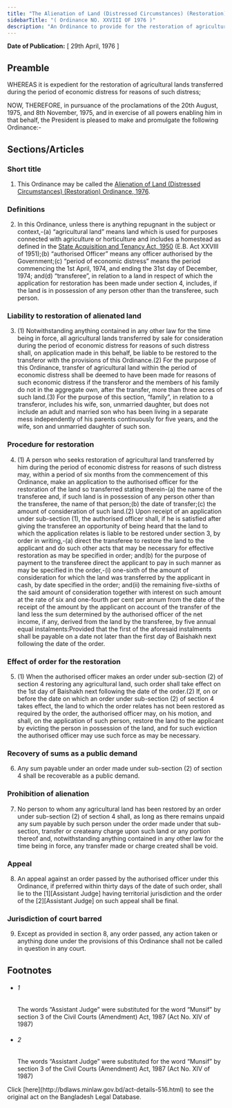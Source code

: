 ```yaml
---
title: "The Alienation of Land (Distressed Circumstances) (Restoration) Ordinance, 1976"
sidebarTitle: "( Ordinance NO. XXVIII OF 1976 )"
description: "An Ordinance to provide for the restoration of agricultural lands transferred for reasons of economic distress."
---
```


**Date of Publication:** [ 29th April, 1976 ]

## Preamble

WHEREAS it is expedient for the restoration of agricultural lands transferred during the period of economic distress for reasons of such distress;

NOW, THEREFORE, in pursuance of the proclamations of the 20th August, 1975, and 8th November, 1975, and in exercise of all powers enabling him in that behalf, the President is pleased to make and promulgate the following Ordinance:-

## Sections/Articles

### Short title

1. This Ordinance may be called the [Alienation of Land (Distressed Circumstances) (Restoration) Ordinance, 1976](/laws/act-516 "Alienation of Land (Distressed Circumstances) (Restoration) Ordinance, 1976").

### Definitions

2. In this Ordinance, unless there is anything repugnant in the subject or context,-(a) “agricultural land” means land which is used for purposes connected with agriculture or horticulture and includes a homestead as defined in the [State Acquisition and Tenancy Act, 1950](/laws/act-241 "State Acquisition and Tenancy Act, 1950 ") (E.B. Act XXVIII of 1951);(b) “authorised Officer” means any officer authorised by the Government;(c) “period of economic distress” means the period commencing the 1st April, 1974, and ending the 31st day of December, 1974; and(d) “transferee”, in relation to a land in respect of which the application for restoration has been made under section 4, includes, if the land is in possession of any person other than the transferee, such person.

### Liability to restoration of alienated land

3. (1) Notwithstanding anything contained in any other law for the time being in force, all agricultural lands transferred by sale for consideration during the period of economic distress for reasons of such distress shall, on application made in this behalf, be liable to be restored to the transferor with the provisions of this Ordinance.(2) For the purpose of this Ordinance, transfer of agricultural land within the period of economic distress shall be deemed to have been made for reasons of such economic distress if the transferor and the members of his family do not in the aggregate own, after the transfer, more than three acres of such land.(3) For the purpose of this section, “family”, in relation to a transferor, includes his wife, son, unmarried daughter, but does not include an adult and married son who has been living in a separate mess independently of his parents continuously for five years, and the wife, son and unmarried daughter of such son.

### Procedure for restoration

4. (1) A person who seeks restoration of agricultural land transferred by him during the period of economic distress for reasons of such distress may, within a period of six months from the commencement of this Ordinance, make an application to the authorised officer for the restoration of the land so transferred stating therein-(a) the name of the transferee and, if such land is in possession of any person other than the transferee, the name of that person;(b) the date of transfer;(c) the amount of consideration of such land.(2) Upon receipt of an application under sub-section (1), the authorised officer shall, if he is satisfied after giving the transferee an opportunity of being heard that the land to which the application relates is liable to be restored under section 3, by order in writing,-(a) direct the transferee to restore the land to the applicant and do such other acts that may be necessary for effective restoration as may be specified in order; and(b) for the purpose of payment to the transferee direct the applicant to pay in such manner as may be specified in the order,-(i) one-sixth of the amount of consideration for which the land was transferred by the applicant in cash, by date specified in the order; and(ii) the remaining five-sixths of the said amount of consideration together with interest on such amount at the rate of six and one-fourth per cent per annum from the date of the receipt of the amount by the applicant on account of the transfer of the land less the sum determined by the authorised officer of the net income, if any, derived from the land by the transferee, by five annual equal instalments:Provided that the first of the aforesaid instalments shall be payable on a date not later than the first day of Baishakh next following the date of the order.

### Effect of order for the restoration

5. (1) When the authorised officer makes an order under sub-section (2) of section 4 restoring any agricultural land, such order shall take effect on the 1st day of Baishakh next following the date of the order.(2) If, on or before the date on which an order under sub-section (2) of section 4 takes effect, the land to which the order relates has not been restored as required by the order, the authorised officer may, on his motion, and shall, on the application of such person, restore the land to the applicant by evicting the person in possession of the land, and for such eviction the authorised officer may use such force as may be necessary.

### Recovery of sums as a public demand

6. Any sum payable under an order made under sub-section (2) of section 4 shall be recoverable as a public demand.

### Prohibition of alienation

7. No person to whom any agricultural land has been restored by an order under sub-section (2) of section 4 shall, as long as there remains unpaid any sum payable by such person under the order made under that sub-section, transfer or createany charge upon such land or any portion thereof and, notwithstanding anything contained in any other law for the time being in force, any transfer made or charge created shall be void.

### Appeal

8. An appeal against an order passed by the authorised officer under this Ordinance, if preferred within thirty days of the date of such order, shall lie to the [1][Assistant Judge] having territorial jurisdiction and the order of the [2][Assistant Judge] on such appeal shall be final.

### Jurisdiction of court barred

9. Except as provided in section 8, any order passed, any action taken or anything done under the provisions of this Ordinance shall not be called in question in any court.

## Footnotes

- ###### 1

  The words “Assistant Judge” were substituted for the word “Munsif” by section 3 of the Civil Courts (Amendment) Act, 1987 (Act No. XIV of 1987)

- ###### 2

  The words “Assistant Judge” were substituted for the word “Munsif” by section 3 of the Civil Courts (Amendment) Act, 1987 (Act No. XIV of 1987)

<Note>
  Click [here](http://bdlaws.minlaw.gov.bd/act-details-516.html) to see the original act on the Bangladesh Legal Database.
</Note>
